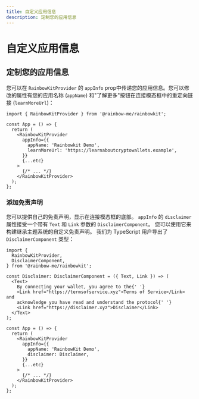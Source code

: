```yaml
---
title: 自定义应用信息
description: 定制您的应用信息
---
```


# 自定义应用信息

## 定制您的应用信息

您可以在 `RainbowKitProvider` 的 `appInfo` prop中传递您的应用信息。您可以修改的属性有您的应用名称 (`appName`) 和"了解更多"按钮在连接模态框中的重定向链接 (`learnMoreUrl`)：

```tsx
import { RainbowKitProvider } from '@rainbow-me/rainbowkit';

const App = () => {
  return (
    <RainbowKitProvider
      appInfo={{
        appName: 'Rainbowkit Demo',
        learnMoreUrl: 'https://learnaboutcryptowallets.example',
      }}
      {...etc}
    >
      {/* ... */}
    </RainbowKitProvider>
  );
};
```

### 添加免责声明

您可以提供自己的免责声明，显示在连接模态框的底部。 `appInfo` 的 `disclaimer` 属性接受一个带有 `Text` 和 `Link` 参数的 `DisclaimerComponent`。 您可以使用它来构建继承主题系统的自定义免责声明。 我们为 TypeScript 用户导出了 `DisclaimerComponent` 类型：

```tsx
import {
  RainbowKitProvider,
  DisclaimerComponent,
} from '@rainbow-me/rainbowkit';

const Disclaimer: DisclaimerComponent = ({ Text, Link }) => (
  <Text>
    By connecting your wallet, you agree to the{' '}
    <Link href="https://termsofservice.xyz">Terms of Service</Link> and
    acknowledge you have read and understand the protocol{' '}
    <Link href="https://disclaimer.xyz">Disclaimer</Link>
  </Text>
);

const App = () => {
  return (
    <RainbowKitProvider
      appInfo={{
        appName: 'RainbowKit Demo',
        disclaimer: Disclaimer,
      }}
      {...etc}
    >
      {/* ... */}
    </RainbowKitProvider>
  );
};
```
